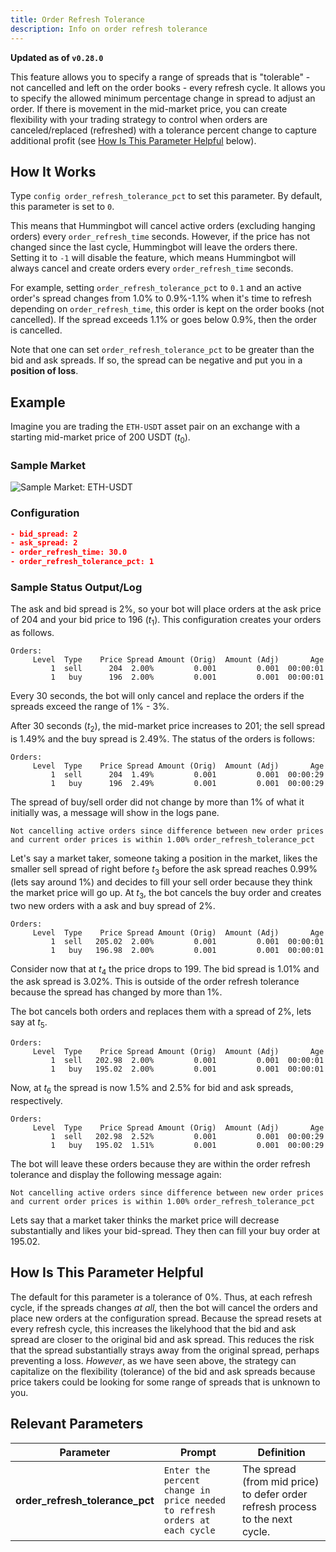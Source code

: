 ```yaml
---
title: Order Refresh Tolerance
description: Info on order refresh tolerance
---
```


**Updated as of `v0.28.0`**

This feature allows you to specify a range of spreads that is "tolerable" - not cancelled and left on the order books - every refresh cycle. It allows you to specify the allowed minimum percentage change in spread to adjust an order. If there is movement in the mid-market price, you can create flexibility with your trading strategy to control when orders are canceled/replaced (refreshed) with a tolerance percent change to capture additional profit (see [How Is This Parameter Helpful](./#how-is-this-parameter-helpful) below).

## How It Works

Type `config order_refresh_tolerance_pct` to set this parameter. By default, this parameter is set to `0`.

This means that Hummingbot will cancel active orders (excluding hanging orders) every `order_refresh_time` seconds. However, if the price has not changed since the last cycle, Hummingbot will leave the orders there. Setting it to `-1` will disable the feature, which means Hummingbot will always cancel and create orders every `order_refresh_time` seconds.

For example, setting `order_refresh_tolerance_pct` to `0.1` and an active order's spread changes from 1.0% to 0.9%-1.1% when it's time to refresh depending on `order_refresh_time`, this order is kept on the order books (not cancelled). If the spread exceeds 1.1% or goes below 0.9%, then the order is cancelled.

Note that one can set `order_refresh_tolerance_pct` to be greater than the bid and ask spreads. If so, the spread can be negative and put you in a **position of loss**.

## Example

Imagine you are trading the `ETH-USDT` asset pair on an exchange with a starting mid-market price of 200 USDT ($t_0$).

### Sample Market

![Sample Market: ETH-USDT](order_refresh_tolerance_sample_market.png)

### Configuration

```json
- bid_spread: 2
- ask_spread: 2
- order_refresh_time: 30.0
- order_refresh_tolerance_pct: 1
```

### Sample Status Output/Log

The ask and bid spread is 2%, so your bot will place orders at the ask price of 204 and your bid price to 196 ($t_1$). This configuration creates your orders as follows.

```
Orders:
     Level  Type    Price Spread Amount (Orig)  Amount (Adj)  	   Age
         1  sell      204  2.00%         0.001         0.001  00:00:01
         1   buy      196  2.00%         0.001         0.001  00:00:01
```

Every 30 seconds, the bot will only cancel and replace the orders if the spreads exceed the range of 1% - 3%.

After 30 seconds ($t_2$), the mid-market price increases to 201; the sell spread is 1.49% and the buy spread is 2.49%. The status of the orders is follows:

```
Orders:
     Level  Type    Price Spread Amount (Orig)  Amount (Adj)  	   Age
         1  sell      204  1.49%         0.001         0.001  00:00:29
         1   buy      196  2.49%         0.001         0.001  00:00:29
```

The spread of buy/sell order did not change by more than 1% of what it initially was, a message will show in the logs pane.

```
Not cancelling active orders since difference between new order prices
and current order prices is within 1.00% order_refresh_tolerance_pct
```

Let's say a market taker, someone taking a position in the market, likes the smaller sell spread of right before $t_3$ before the ask spread reaches 0.99% (lets say around 1%) and decides to fill your sell order because they think the market price will go up. At $t_3$, the bot cancels the buy order and creates two new orders with a ask and buy spread of 2%.

```
Orders:
     Level  Type    Price Spread Amount (Orig)  Amount (Adj)  	   Age
         1  sell   205.02  2.00%         0.001         0.001  00:00:01
         1   buy   196.98  2.00%         0.001         0.001  00:00:01
```

Consider now that at $t_4$ the price drops to 199. The bid spread is 1.01% and the ask spread is 3.02%. This is outside of the order refresh tolerance because the spread has changed by more than 1%.

The bot cancels both orders and replaces them with a spread of 2%, lets say at $t_5$.

```
Orders:
     Level  Type    Price Spread Amount (Orig)  Amount (Adj)  	   Age
         1  sell   202.98  2.00%         0.001         0.001  00:00:01
         1   buy   195.02  2.00%         0.001         0.001  00:00:01
```

Now, at $t_6$ the spread is now 1.5% and 2.5% for bid and ask spreads, respectively.

```
Orders:
     Level  Type    Price Spread Amount (Orig)  Amount (Adj)  	   Age
         1  sell   202.98  2.52%         0.001         0.001  00:00:29
         1   buy   195.02  1.51%         0.001         0.001  00:00:29
```

The bot will leave these orders because they are within the order refresh tolerance and display the following message again:

```
Not cancelling active orders since difference between new order prices
and current order prices is within 1.00% order_refresh_tolerance_pct
```

Lets say that a market taker thinks the market price will decrease substantially and likes your bid-spread. They then can fill your buy order at 195.02.

## How Is This Parameter Helpful

The default for this parameter is a tolerance of 0%. Thus, at each refresh cycle, if the spreads changes _at all_, then the bot will cancel the orders and place new orders at the configuration spread. Because the spread resets at every refresh cycle, this increases the likelyhood that the bid and ask spread are closer to the original bid and ask spread. This reduces the risk that the spread substantially strays away from the original spread, perhaps preventing a loss. _However_, as we have seen above, the strategy can capitalize on the flexibility (tolerance) of the bid and ask spreads because price takers could be looking for some range of spreads that is unknown to you.

## Relevant Parameters

| Parameter                       | Prompt                                                                     | Definition                                                                    |
| ------------------------------- | -------------------------------------------------------------------------- | ----------------------------------------------------------------------------- |
| **order_refresh_tolerance_pct** | `Enter the percent change in price needed to refresh orders at each cycle` | The spread (from mid price) to defer order refresh process to the next cycle. |
